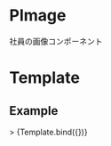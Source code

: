 
<Meta title="Atoms/PImage" component={PImage} />

# PImage

社員の画像コンポーネント

# Template

## Example

<Canvas>
  <Story
    name="PImage"
    args={{
      alt: "Default Avatar",
      src: DefaultAvatar
    }}>
  >
    {Template.bind({})}
  </Story>
</Canvas>

<Props story="PImage" />
